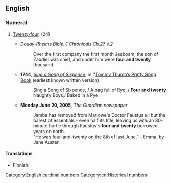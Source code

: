 <!--this is redundant: {{also|twenty-four}}-->
==English==

===Numeral===
{{head|en|numeral}}

# {{label|en|archaic}} [[twenty-four|Twenty-four]].<!--no need: one definition is sufficient: Two [[dozen]].--> (24)
#* ''Douay-Rheims Bible. 1 Chronicals Ch.27 v.2''
#*: Over the first company the first month Jesboam, the son of Zabdiel was chief, and under him were '''four and twenty''' thousand.
#* '''1744''', ''[[w:Sing a Song of Sixpence|Sing a Song of Sixpence]]'', in ''[[w:Tommy Thumb's Pretty Song Book|Tommy Thumb’s Pretty Song Book]] (earliest known written version)
#*: Sing a Song of Sixpence, / A bag full of Rye, / '''Four and twenty''' Naughty Boys,/ Baked in a Pye.
#* '''Monday June 20, 2005''', ''The Guardian newspaper''
#*: Jamba has removed from Marlowe's Doctor Faustus all but the barest of essentials - even half its title, leaving us with an 80-minute hurtle through Faustus's '''four and twenty''' borrowed years on earth.
#*: "He was four-and-twenty on the 8th of last June." - Emma, by Jane Austen

====Translations====
{{trans-top|archaic way of saying 24}}
* Finnish: {{t|fi|neljäkolmatta}}
{{trans-mid}}
{{trans-bottom}}

[[Category:English cardinal numbers]]
[[Category:en:Historical numbers]]